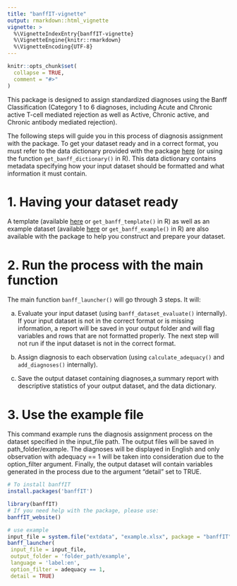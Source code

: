 ```yaml
---
title: "banffIT-vignette"
output: rmarkdown::html_vignette
vignette: >
  %\VignetteIndexEntry{banffIT-vignette}
  %\VignetteEngine{knitr::rmarkdown}
  %\VignetteEncoding{UTF-8}
---
```


```r
knitr::opts_chunk$set(
  collapse = TRUE,
  comment = "#>"
)
```

This package is designed to assign standardized diagnoses using the 
Banff Classification (Category 1 to 6 diagnoses, including Acute and Chronic 
active T-cell mediated rejection as well as Active, Chronic active, and Chronic 
antibody mediated rejection). 

The following steps will guide you in this process of diagnosis assignment with 
the package. To get your dataset ready and in a correct format, you must 
refer to the data dictionary provided with the package
<a href="https://PersonalizedTransplantCare.github.io/banffIT-documentation/templates/banff_dictionary.xlsx">here</a>
(or using the function `get_banff_dictionary()` in R). This data dictionary 
contains metadata specifying how your input dataset should be formatted and what 
information it must contain.

# 1. Having your dataset ready

A template (available 
<a href="https://PersonalizedTransplantCare.github.io/banffIT-documentation/templates/banff_template.xlsx" download class="external-link">here</a>
or `get_banff_template()` in R) as well as an example dataset (available
<a href="https://PersonalizedTransplantCare.github.io/banffIT-documentation/templates/banff_example.xlsx" download class="external-link">here</a>
or `get_banff_example()` in R) are also available with the package to help you 
construct and prepare your dataset.

# 2. Run the process with the main function 

The main function `banff_launcher()` will go through 3 steps. It will:

a) Evaluate your input dataset (using `banff_dataset_evaluate()` internally). 
If your input dataset is not in the correct format or is missing information, 
a report will be saved in your output folder and will flag variables and 
rows that are not formatted properly. The next step will not run if the input 
dataset is not in the correct format.

b) Assign diagnosis to each observation (using `calculate_adequacy()` and 
`add_diagnoses()` internally).

c) Save the output dataset containing diagnoses,a summary report with 
descriptive statistics of your output dataset, and the data dictionary.


# 3. Use the example file

This command example runs the diagnosis assignment process on the dataset 
specified in the input_file path. The output files will be saved in
path_folder/example. The diagnoses will be displayed in English and only 
observation with adequacy == 1 will be taken into consideration due to the 
option_filter argument. Finally, the output dataset will contain variables 
generated in the process due to the argument "detail" set to TRUE.

```r

# To install banffIT
install.packages('banffIT')

library(banffIT)
# If you need help with the package, please use:
banffIT_website()

# use example
input_file = system.file("extdata", "example.xlsx", package = "banffIT")
banff_launcher(
 input_file = input_file,
 output_folder = 'folder_path/example',
 language = 'label:en',
 option_filter = adequacy == 1,
 detail = TRUE)

```















